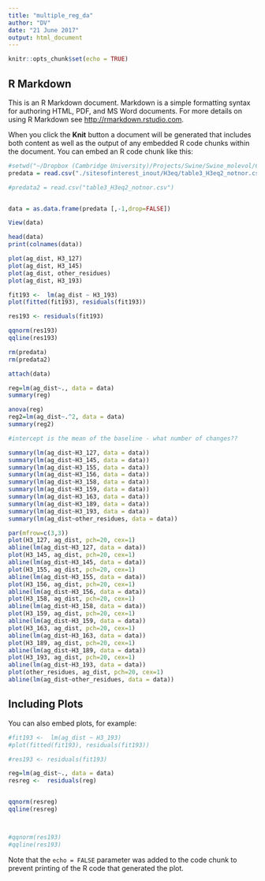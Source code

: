 ```yaml
---
title: "multiple_reg_da"
author: "DV"
date: "21 June 2017"
output: html_document
---
```


```r
knitr::opts_chunk$set(echo = TRUE)
```

## R Markdown

This is an R Markdown document. Markdown is a simple formatting syntax for authoring HTML, PDF, and MS Word documents. For more details on using R Markdown see <http://rmarkdown.rstudio.com>.

When you click the **Knit** button a document will be generated that includes both content as well as the output of any embedded R code chunks within the document. You can embed an R code chunk like this:

```r

#setwd("~/Dropbox (Cambridge University)/Projects/Swine/Swine_molevol/6_table3HKU/subs")
predata = read.csv("./sitesofinterest_inout/H3eq/table3_H3eq2_notnor.csv")

#predata2 = read.csv("table3_H3eq2_notnor.csv")


data = as.data.frame(predata [,-1,drop=FALSE])

View(data)

head(data)
print(colnames(data))

plot(ag_dist, H3_127)
plot(ag_dist, H3_145)
plot(ag_dist, other_residues)
plot(ag_dist, H3_193)

fit193 <-  lm(ag_dist ~ H3_193)
plot(fitted(fit193), residuals(fit193))

res193 <- residuals(fit193)

qqnorm(res193)
qqline(res193)

rm(predata)
rm(predata2)

attach(data)

reg=lm(ag_dist~., data = data)
summary(reg)

anova(reg)
reg2=lm(ag_dist~.^2, data = data)
summary(reg2)

#intercept is the mean of the baseline - what number of changes?? 

summary(lm(ag_dist~H3_127, data = data))
summary(lm(ag_dist~H3_145, data = data))
summary(lm(ag_dist~H3_155, data = data))
summary(lm(ag_dist~H3_156, data = data))
summary(lm(ag_dist~H3_158, data = data))
summary(lm(ag_dist~H3_159, data = data))
summary(lm(ag_dist~H3_163, data = data))
summary(lm(ag_dist~H3_189, data = data))
summary(lm(ag_dist~H3_193, data = data))
summary(lm(ag_dist~other_residues, data = data))

par(mfrow=c(3,3))
plot(H3_127, ag_dist, pch=20, cex=1)
abline(lm(ag_dist~H3_127, data = data))
plot(H3_145, ag_dist, pch=20, cex=1)
abline(lm(ag_dist~H3_145, data = data))
plot(H3_155, ag_dist, pch=20, cex=1)
abline(lm(ag_dist~H3_155, data = data))
plot(H3_156, ag_dist, pch=20, cex=1)
abline(lm(ag_dist~H3_156, data = data))
plot(H3_158, ag_dist, pch=20, cex=1)
abline(lm(ag_dist~H3_158, data = data))
plot(H3_159, ag_dist, pch=20, cex=1)
abline(lm(ag_dist~H3_159, data = data))
plot(H3_163, ag_dist, pch=20, cex=1)
abline(lm(ag_dist~H3_163, data = data))
plot(H3_189, ag_dist, pch=20, cex=1)
abline(lm(ag_dist~H3_189, data = data))
plot(H3_193, ag_dist, pch=20, cex=1)
abline(lm(ag_dist~H3_193, data = data))
plot(other_residues, ag_dist, pch=20, cex=1)
abline(lm(ag_dist~other_residues, data = data))

```

## Including Plots

You can also embed plots, for example:

```r
#fit193 <-  lm(ag_dist ~ H3_193)
#plot(fitted(fit193), residuals(fit193))

#res193 <- residuals(fit193)

reg=lm(ag_dist~., data = data)
resreg <-  residuals(reg)


qqnorm(resreg)
qqline(resreg)



#qqnorm(res193)
#qqline(res193)
```

Note that the `echo = FALSE` parameter was added to the code chunk to prevent printing of the R code that generated the plot.
